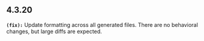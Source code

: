 ## 4.3.20
**`(fix):`** Update formatting across all generated files. There are no behavioral changes, but large diffs are expected.



